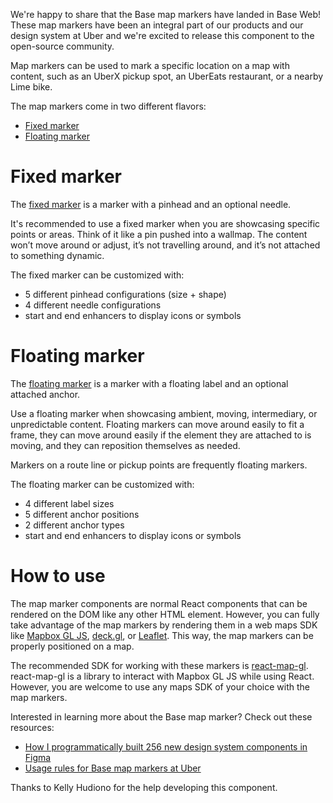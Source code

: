 


<Meta data={metadata} />

<BlogImage src={coverImg} alt="cover image of the base map markers" />

We're happy to share that the Base map markers have landed in Base Web! These map markers have been an integral part of our products and our design system at Uber and we're excited to release this component to the open-source community.

Map markers can be used to mark a specific location on a map with content, such as an UberX pickup spot, an UberEats restaurant, or a nearby Lime bike.

<BlogImage
  src={rendezvousImg}
  alt="Map markers being displayed in Uber pickup situation"
  caption="Two floating map markers being used during an Uber pickup."
/>

The map markers come in two different flavors:

- [Fixed marker](../components/fixed-marker)
- [Floating marker](../components/fixed-marker)

# Fixed marker

The [fixed marker](../components/fixed-marker) is a marker with a pinhead and an optional needle.

<BasicFixed />

It's recommended to use a fixed marker when you are showcasing specific points or areas. Think of it like a pin pushed into a wallmap. The content won’t move around or adjust, it’s not travelling around, and it’s not attached to something dynamic.

The fixed marker can be customized with:

- 5 different pinhead configurations (size + shape)
- 4 different needle configurations
- start and end enhancers to display icons or symbols

# Floating marker

The [floating marker](../components/floating-marker) is a marker with a floating label and an optional attached anchor.

<FloatingMarkerContainer>
  <BasicFloating />
</FloatingMarkerContainer>

Use a floating marker when showcasing ambient, moving, intermediary, or unpredictable content. Floating markers can move around easily to fit a frame, they can move around easily if the element they are attached to is moving, and they can reposition themselves as needed.

Markers on a route line or pickup points are frequently floating markers.

The floating marker can be customized with:

- 4 different label sizes
- 5 different anchor positions
- 2 different anchor types
- start and end enhancers to display icons or symbols

# How to use

The map marker components are normal React components that can be rendered on the DOM like any other HTML element. However, you can fully take advantage of the map markers by rendering them in a web maps SDK like [Mapbox GL JS](https://docs.mapbox.com/mapbox-gl-js/guides/), [deck.gl](http://deck.gl/), or [Leaflet](https://leafletjs.com/). This way, the map markers can be properly positioned on a map.

The recommended SDK for working with these markers is [react-map-gl](https://visgl.github.io/react-map-gl/). react-map-gl is a library to interact with Mapbox GL JS while using React. However, you are welcome to use any maps SDK of your choice with the map markers.

<Example title="Usage with react-map-gl" path="floating-marker/react-map-gl.js">
  <ReactMapGL />
</Example>

Interested in learning more about the Base map marker? Check out these resources:

- [How I programmatically built 256 new design system components in Figma](https://medium.com/uber-design/how-i-programmatically-built-256-new-design-system-components-in-figma-84ee26d119c1)
- [Usage rules for Base map markers at Uber](https://base.uber.com/map-usage-markers)

Thanks to Kelly Hudiono for the help developing this component.
